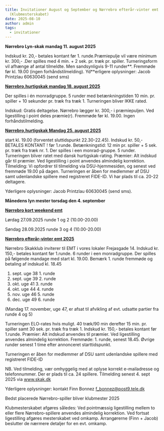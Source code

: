```yaml
---
title: Invitationer August og September og Nørrebro efterår-vinter emt 2025
  (Klubmesterskabet)
date: 2025-08-10
author: admin
tags:
  - invitationer
---
```

**Nørrebro Lyn-skak mandag 11. august 2025**

Indskud kr. 20,- betales kontant før 1. runde.Præmiepulje vil være minimum kr. 300,- .Der spilles med 4 min. + 2 sek. pr. træk pr. spiller. Turneringsform vil afhænge af antal tilmeldte. Men sandsynligvis 9-11 runder**. Fremmøde før kl. 19.00 (ingen forhåndstilmelding).  Yd**erligere oplysninger: Jacob Printzlau 60630045 (send sms) 

[**Nørrebro,hurtigskak mandag 18. august 2025**](https://turnering.skak.dk/TournamentActive/Details?tourId=29675)

Der spilles i én monradgruppe.  5 runder med betænkningstiden 10 min. pr. spiller + 10 sekunder pr. træk fra træk 1.  Turneringen bliver IKKE rated.

Indskud: Gratis deltagelse. Nørrebro lægger kr. 300,- i præmiepuljen. Ved ligestilling i point deles præmie(r). Fremmøde før kl. 19.00. Ingen forhåndstilmelding.

[**Nørrebro,hurtigskak Mandag 25. august 2025**](https://turnering.skak.dk/TournamentActive/Details?tourId=29675)

start kl. 19.00  (forventet sluttidspunkt 22.30-22.45). Indskud kr. 50,- BETALES KONTANT ! før 1.runde.  Betænkningstid: 12 min pr. spiller + 5 sek. pr. træk fra træk nr. 1.  Der spilles i een monrad-gruppe. 5 runder.  Turneringen bliver ratet med dansk hurtigskak-rating.  Præmier: Alt indskud går til præmier. Ved ligestilling i point anvendes almindelig korrektion.  Tilmelding: Vi opfordrer til tilmelding via DSU-hjemmesiden, og senest  ved fremmøde  19.00 på dagen.  Turneringen er åben for medlemmer af DSU samt udenlandske spillere med registreret FIDE-ID.  Vi har plads til ca. 20-22 deltagere.

Yderligere oplysninger: Jacob Printzlau 60630045 (send sms).

**Månedens lyn mester torsdag den 4. september**

[**Nørrebro kort weekend emt**](https://turnering.skak.dk/TournamentActive/Details?tourId=29612)

Lørdag 27.09.2025 runde 1 og 2 (10.00-20.00)

Søndag 28.09.2025 runde 3 og 4 (10.00-20.00)

[**Nørrebro efterår-vinter emt 2025**](https://turnering.skak.dk/TournamentActive/Details?tourId=29677)

Nørrebro Skakklub inviterer til EMT i vores lokaler Frejasgade 14.  Indskud kr. 150,- betales kontant før 1.runde.  6 runder i een monradgruppe.  Der spilles på følgende mandage med start kl. 19.00.  Bemærk 1. runde fremmøde og betaling af indskud kl. 18.45

1. sept.  uge 38  1. runde
1. sept.  uge 39  2. runde
1. okt.    uge 41  3. runde
1. okt.    uge 44  4. runde
1. nov.   uge 46  5. runde
1. dec.   uge 49  6. runde

(Mandag 17. november, uge 47, er afsat til afvikling af evt. udsatte partier fra runde 4 og 5)

Turneringen ELO-rates hvis muligt. 40 træk/90 min derefter 15 min. pr. spiller samt 30 sek. pr. træk fra træk 1.  Indskud kr. 150,- betales kontant før 1.runde.  Præmier: Alt indskud anvendes til præmier. Ved ligestilling anvendes almindelig korrektion.  Fremmøde: 1. runde, senest 18.45. Øvrige runder senest 1 time efter annonceret starttidspunkt.

Turneringen er åben for medlemmer af DSU samt udenlandske spillere med registreret FIDE-ID

NB. Ved tilmelding, vær omhyggelig med at oplyse korrekt e-mailadresse og telefonnummer.  Der er plads til ca. 24 spillere.  Tilmelding senest 4. sept 2025 via [www.skak.dk ](https://turnering.skak.dk/TournamentActive/Details?tourId=29677)

Yderligere oplysninger: kontakt Finn Bonnez [f_bonnez@post9.tele.dk](f_bonnez@post9.tele.dk)

Bedst placerede Nørrebro-spiller bliver klubmester 2025

Klubmesterskabet afgøres således:  Ved pointmæssig ligestilling mellem to eller flere Nørrebro-spillere anvendes almindelig korrektion.  Ved fortsat ligestilling afgøres mesterskabet ved omkamp.  Arrangørerne (Finn + Jacob) beslutter de nærmere detaljer for en evt. omkamp.
